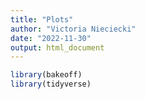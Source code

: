 ```yaml
---
title: "Plots"
author: "Victoria Nieciecki"
date: "2022-11-30"
output: html_document
---
```


```r
library(bakeoff)
library(tidyverse)

```

```r



```

